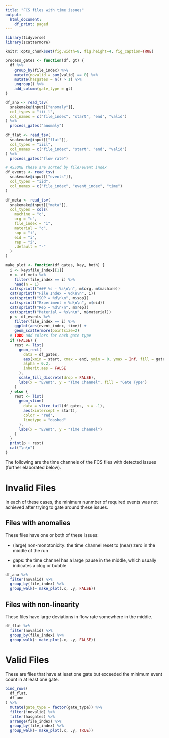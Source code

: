 ```yaml
---
title: "FCS files with time issues"
output:
  html_document:
    df_print: paged
---
```


```r
library(tidyverse)
library(scattermore)

knitr::opts_chunk$set(fig.width=8, fig.height=4, fig_caption=TRUE)

process_gates <- function(df, gt) {
  df %>%
    group_by(file_index) %>%
    mutate(novalid = sum(valid) == 0) %>%
    mutate(hasgates = n() > 1) %>%
    ungroup() %>%
    add_column(gate_type = gt)
}

df_ano <- read_tsv(
  snakemake@input[["anomaly"]],
  col_types = "iii-l",
  col_names = c("file_index", "start", "end", "valid")
) %>%
  process_gates("anomaly")

df_flat <- read_tsv(
  snakemake@input[["flat"]],
  col_types = "iiil",
  col_names = c("file_index", "start", "end", "valid")
) %>%
  process_gates("flow rate")

# ASSUME these are sorted by file/event index
df_events <- read_tsv(
  snakemake@input[["events"]],
  col_types = "iid",
  col_names = c("file_index", "event_index", "time")
)

df_meta <- read_tsv(
  snakemake@input[["meta"]],
  col_types = cols(
    machine = "c",
    org = "c",
    file_index = "i",
    material = "c",
    sop = "i",
    eid = "i",
    rep = "i",
    .default = "-"
  )
)

make_plot <- function(df_gates, key, both) {
  i <- key$file_index[[1]]
  m <- df_meta %>%
    filter(file_index == i) %>%
    head(n = 1)
  cat(sprintf("### %s - %s\n\n", m$org, m$machine))
  cat(sprintf("File Index = %d\n\n", i))
  cat(sprintf("SOP = %d\n\n", m$sop))
  cat(sprintf("Experiment = %d\n\n", m$eid))
  cat(sprintf("Rep = %d\n\n", m$rep))
  cat(sprintf("Material = %s\n\n", m$material))
  p <- df_events %>%
    filter(file_index == i) %>%
    ggplot(aes(event_index, time)) +
    geom_scattermore(pointsize=2)
  # TODO add colors for each gate type
  if (FALSE) {
    rest <- list(
      geom_rect(
        data = df_gates,
        aes(xmin = start, xmax = end, ymin = 0, ymax = Inf, fill = gate_type),
        alpha = 0.2,
        inherit.aes = FALSE
      ),
      scale_fill_discrete(drop = FALSE),
      labs(x = "Event", y = "Time Channel", fill = "Gate Type")
    )
  } else {
    rest <- list(
      geom_vline(
        data = slice_tail(df_gates, n = -1),
        aes(xintercept = start),
        color = "red",
        linetype = "dashed"
      ),
      labs(x = "Event", y = "Time Channel")
    )
  }
  print(p + rest)
  cat("\n\n")
}

```

The following are the time channels of the FCS files with detected issues 
(further elaborated below).

# Invalid Files

In each of these cases, the minimum nunmber of required events was not
achieved after trying to gate around these issues.

## Files with anomalies

These files have one or both of these issues:

* (large) non-monotonicity: the time channel reset to (near) zero in the middle
  of the run

* gaps: the time channel has a large pause in the middle, which usually
  indicates a clog or bubble

```r
df_ano %>%
  filter(novalid) %>%
  group_by(file_index) %>%
  group_walk(~ make_plot(.x, .y, FALSE))
```

## Files with non-linearity

These files have large deviations in flow rate somewhere in the middle.

```r
df_flat %>%
  filter(novalid) %>%
  group_by(file_index) %>%
  group_walk(~ make_plot(.x, .y, FALSE))
```

# Valid Files

These are files that have at least one gate but exceeded the minimum event
count in at least one gate.

```r
bind_rows(
  df_flat,
  df_ano
) %>%
  mutate(gate_type = factor(gate_type)) %>%
  filter(!novalid) %>%
  filter(hasgates) %>%
  arrange(file_index) %>%
  group_by(file_index) %>%
  group_walk(~ make_plot(.x, .y, TRUE))
```
